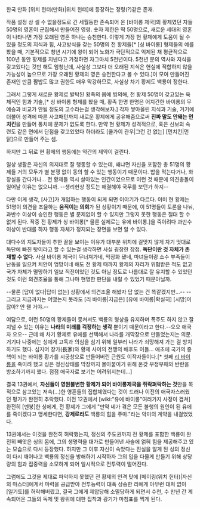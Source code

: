 한국 만화 [위치 헌터(만화)|위치 헌터]에 등장하는 정령(?)같은 존재.

작품 설정 상 셀 수 없을정도로 긴 세월동한 존속되어 온 [바이롱 제국]의 황제였던 자들 50명의 영혼이 군집해서 만들어진 영령. 숫자 제한은 딱 50명으로, 새로운 세대의 영혼이 나타나면 가장 오래된 영혼 하나는 승천한다. 이렇게 가장 현 황제에게 도움이 될 수 있을 정도의 지식과 힘, 사고방식을 갖는 50명의 전 황제들[* [싱 바이롱] 형제들의 예를 봤을 때, 기본적으로 청년 시기에 왕이 되어 노화가 극단적으로 억제된 채 평균적으로 100년 동안 황제를 지넨다고 가정하면 자그마치 5천년이다. 5천년 분의 역사와 지식을 갖고있다는 것만 해도 엄청난데, 사실상 그보다 더 오래된 지식은 현실에 적합하지 않을 가능성이 높으므로 가장 오래된 황제의 영은 승천한다고 볼 수 있다.]이 모여 만들어진 존재인 만큼 짬밥도 많고 권한도 매우 막강하므로, 사실상 차기 황제도 백룡이 정한다. 

그래서 그렇게 새로운 황제로 발탁된 황족의 몸에 빙의해, 전 황제 50명이 갖고있는 육체적인 힘과 기술,[* 싱 바이롱 형제를 봤을 때, 황족 한명 한명은 어지간한 바이롱의 무예승과 비교가 안될 정도의 고수라는걸 생각해보자.] 각자 쌓아올린 지식과 기술, 거기에 더불어 성격에 따른 사고패턴까지 새로운 황제에게 공유해줌으로써 '''진짜 말도 안돼는 먼치킨'''을 만들어 통치에 문제가 없도록 한다. 만약 현 황제가 성격적으로, 혹은 신보의 숙련도 같은 면에서 단점을 갖고있었다 하더라도 [쿨가이 관우|그런 건 없는] [먼치킨|먼닭]으로 만들어 주는 셈. 

하지만 그 뒤로 현 황제의 행동에는 약간의 제약이 걸린다.

일상 생활은 자신의 의지대로 잘 행동할 수 있는데, 왜냐면 자신을 포함한 총 51명의 황제들 거의 모두가 별 분쟁 없이 동의 할 수 있는 행동이기 때문이다. 밥을 먹는다거나, 화장실을 간다거나... 전 황제들 역시 살아있는 인간이었으므로 이런 것 때문에 의견충돌이 일어날 이유는 없으니까. --생리현상 정도는 해결해야 국무를 보던가 하지--

다만 이게 생각, [사고]가 개입하는 행동이 되게 되면 이야기가 다르다. 이미 현 황제는 51명이 의견을 조율하는 '''움직이는 의회'''가 된 상황이기 때문에, 이 51명들이 토론을 나눠, 과반수 이상이 승인한 행동은 별 문제없이 할 수 있지만 그렇지 못한 행동은 절대 할 수 없게 된다. 작중 전 황제가 싱 바이롱[* 물론 실제로는 유에 바이롱.]을 죽이려다 과반수 이상이 반대를 하자 행동 자체가 정지되는 장면을 보면 알 수 있다. 

대다수의 지도자들이 추한 꼴을 보이는 이유가 대부분 위치에 걸맞지 않게 자기 멋대로 독단에 빠진 탓이라고 할 수 있는걸 생각하면 사실 굉장한 장점. '''독단이란 것 자체가 존재할 수 없다'''. 사실 바이롱 제국이 무너져가네, 막장화 됐네, 마녀들이랑 소수 부족들이 난동을 일으켜 치안이 엉망이네 해도 전 황제 때까지 황제의 자리가 위협받은 적도 없고 국가 자체가 멸망하기 일보 직전이었던 것도 아닐 정도로 나름대로 잘 유지할 수 있었던 것도 이런 의견조율을 통해 그나마 현명한 판단을 내릴 수 있었기 때문아닐까.

--물론 [답이 없다|답이 없는] 상황에서 의견조율 해봤자 답 없는 건 똑같겠지만...-- --그리고 지금까지는 어땠는지 못라도 [리 바이롱|지금은] [유에 바이롱|확실히] [시망]이잖아? 안 됄 거야.--

여담으로, 이런 50명의 황제들이 뭉쳐서도 백룡의 형상을 유지하며 폭주도 하지 않고 잘 지낼 수 있는 이유는 '''나라의 미래를 걱정하는 생각''' 뿐이기 때문이라고 한다.--오오 애국자 오오-- 근데 왜 차기 황제로 유에를 선택해서 나라를 개막장으로 만들었는지는 의문. 거기다 나중에는 싱에게 고독과 의심을 심기 위해 일부러 나라가 쇠망해져 가는 걸 방치하기도 했다. 심지어 장가(長家)와 황제 사이의 전쟁의 배후도 이들... 애초에 국가의 중핵이 되는 바이롱 황가를 시궁창으로 만들어버린 근원도 이작자들이다.[* 첫째 [[리 바이롱]]을 죽이려 했고 싱은 정신상태를 막장까지 몰아붙이기 위해 온갖 부정부패와 반란을 방조하기까지 했다. 점점 애국자로 보기는 어려워지는데...] 

결국 13권에서, '''자신들이 영원불변한 황제가 되어 바이롱제국을 쥐락펴락하는 것'''만을 목적으로 삼고있는 저속(...)한 영혼들의 집합체였다는 것이 드러나 이전의 애국자스러웠던 평가가 완전히 추락했다. 이전 12권에서 [wiki:"유에 바이롱"여러가지 사정이 겹쳐] 완전히 [멘붕]한 싱에게, 전 황제가 그에게 "만약 네가 겪은 모든 불행의 원인이 된 유에를 죽이겠다고 맹세한다면, '''강제로라도''' 백룡의 힘을 주마."라는 악마의 계약을 내걸었었다. 

13권에서는 이것을 완전히 허락했는지, 정신의 주도권까지 전 황제를 포함한 백룡이 완전히 빼앗은 싱의 몸에, 그의 생명력을 대가로 만들어낸 사슬에 얽혀 힘을 제공해주고 있는 모습으로 다시 등장했다. 하지만 그 이후 자신이 속았다는 진실을 알게 된 싱의 정신이 다시 깨어나고 백룡의 정신을 방해하기 시작하자 그의 입을 다물게 만들기 위해 상당량의 힘과 집중력을 소모하게 되어 일시적으로 전투력이 떨어진다. 

그럼에도 그것을 제대로 파악하지 못했던 전 황제의 인격 탓에 [메이링(위치 헌터)|자신의 마스터]에게서 마력을 공급받아 전투능력이 대폭 상승한 리에게 아무런 대처 없이 [일기토]를 허락해버렸고, 결국 그에게 제압당해 소멸당하게 되면서 수천, 수 만년 간 계속되어온 그들의 독제 및 왕위에 대한 집착과 광기가 마침표를 찍게 된다.
